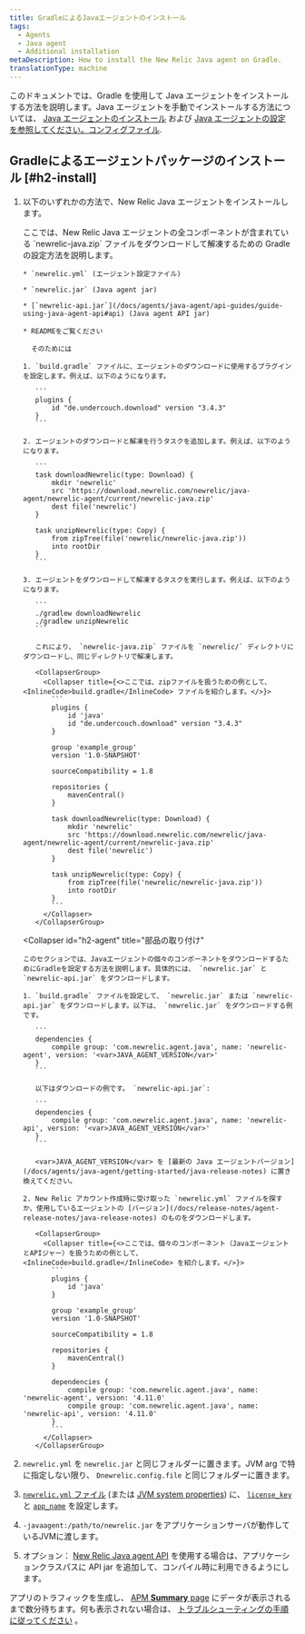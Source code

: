 ```yaml
---
title: GradleによるJavaエージェントのインストール
tags:
  - Agents
  - Java agent
  - Additional installation
metaDescription: How to install the New Relic Java agent on Gradle.
translationType: machine
---
```


このドキュメントでは、Gradle を使用して Java エージェントをインストールする方法を説明します。Java エージェントを手動でインストールする方法については、 [Java エージェントのインストール](/docs/agents/java-agent/installation/install-java-agent) および [Java エージェントの設定 を参照してください。コンフィグファイル](/docs/agents/java-agent/configuration/java-agent-configuration-config-file).

## Gradleによるエージェントパッケージのインストール [#h2-install]

1. 以下のいずれかの方法で、New Relic Java エージェントをインストールします。

   <CollapserGroup>
     <Collapser
       id="h2-zip"
       title="完全なエージェントパッケージのインストール"
     >
       ここでは、New Relic Java エージェントの全コンポーネントが含まれている `newrelic-java.zip` ファイルをダウンロードして解凍するための Gradle の設定方法を説明します。

       * `newrelic.yml` (エージェント設定ファイル)

       * `newrelic.jar` (Java agent jar)

       * [`newrelic-api.jar`](/docs/agents/java-agent/api-guides/guide-using-java-agent-api#api) (Java agent API jar)

       * READMEをご覧ください

         そのためには

       1. `build.gradle` ファイルに、エージェントのダウンロードに使用するプラグインを設定します。例えば、以下のようになります。

          ```
          plugins {
              id "de.undercouch.download" version "3.4.3"
          }
          ```

       2. エージェントのダウンロードと解凍を行うタスクを追加します。例えば、以下のようになります。

          ```
          task downloadNewrelic(type: Download) {
              mkdir 'newrelic'
              src 'https://download.newrelic.com/newrelic/java-agent/newrelic-agent/current/newrelic-java.zip'
              dest file('newrelic')
          }

          task unzipNewrelic(type: Copy) {
              from zipTree(file('newrelic/newrelic-java.zip'))
              into rootDir
          }
          ```

       3. エージェントをダウンロードして解凍するタスクを実行します。例えば、以下のようになります。

          ```
          ./gradlew downloadNewrelic
          ./gradlew unzipNewrelic
          ```

          これにより、 `newrelic-java.zip` ファイルを `newrelic/` ディレクトリにダウンロードし、同じディレクトリで解凍します。

          <CollapserGroup>
            <Collapser title={<>ここでは、zipファイルを扱うための例として、 <InlineCode>build.gradle</InlineCode> ファイルを紹介します。</>}>
              ```
              plugins {
                  id 'java'
                  id "de.undercouch.download" version "3.4.3"
              }

              group 'example_group'
              version '1.0-SNAPSHOT'

              sourceCompatibility = 1.8

              repositories {
                  mavenCentral()
              }

              task downloadNewrelic(type: Download) {
                  mkdir 'newrelic'
                  src 'https://download.newrelic.com/newrelic/java-agent/newrelic-agent/current/newrelic-java.zip'
                  dest file('newrelic')
              }

              task unzipNewrelic(type: Copy) {
                  from zipTree(file('newrelic/newrelic-java.zip'))
                  into rootDir
              }
              ```
            </Collapser>
          </CollapserGroup>
     </Collapser>

     <Collapser
       id="h2-agent"
       title="部品の取り付け"
     >
       このセクションでは、Javaエージェントの個々のコンポーネントをダウンロードするためにGradleを設定する方法を説明します。具体的には、 `newrelic.jar` と `newrelic-api.jar` をダウンロードします。

       1. `build.gradle` ファイルを設定して、 `newrelic.jar` または `newrelic-api.jar` をダウンロードします。以下は、 `newrelic.jar` をダウンロードする例です。

          ```
          dependencies {
              compile group: 'com.newrelic.agent.java', name: 'newrelic-agent', version: '<var>JAVA_AGENT_VERSION</var>'
          }
          ```

          以下はダウンロードの例です。 `newrelic-api.jar`:

          ```
          dependencies {
              compile group: 'com.newrelic.agent.java', name: 'newrelic-api', version: '<var>JAVA_AGENT_VERSION</var>'
          }
          ```

          <var>JAVA_AGENT_VERSION</var> を [最新の Java エージェントバージョン](/docs/agents/java-agent/getting-started/java-release-notes) に置き換えてください。

       2. New Relic アカウント作成時に受け取った `newrelic.yml` ファイルを探すか、使用しているエージェントの [バージョン](/docs/release-notes/agent-release-notes/java-release-notes) のものをダウンロードします。

          <CollapserGroup>
            <Collapser title={<>ここでは、個々のコンポーネント（JavaエージェントとAPIジャー）を扱うための例として、 <InlineCode>build.gradle</InlineCode> を紹介します。</>}>
              ```
              plugins {
                  id 'java'
              }

              group 'example_group'
              version '1.0-SNAPSHOT'

              sourceCompatibility = 1.8

              repositories {
                  mavenCentral()
              }

              dependencies {
                  compile group: 'com.newrelic.agent.java', name: 'newrelic-agent', version: '4.11.0'
                  compile group: 'com.newrelic.agent.java', name: 'newrelic-api', version: '4.11.0'
              }
              ```
            </Collapser>
          </CollapserGroup>
     </Collapser>
   </CollapserGroup>

2. `newrelic.yml` を `newrelic.jar` と同じフォルダーに置きます。JVM arg で特に指定しない限り、 `Dnewrelic.config.file` と同じフォルダーに置きます。

3. [`newrelic.yml` ファイル](/docs/agents/java-agent/configuration/java-agent-configuration-config-file) (または [JVM system properties](/docs/agents/java-agent/configuration/java-agent-configuration-config-file#General)) に、 [`license_key`](/docs/accounts-partnerships/install-new-relic/account-setup/license-key) と [`app_name`](/docs/agents/java-agent/configuration/java-agent-configuration-config-file#cfg-app_name) を設定します。

4. `-javaagent:/path/to/newrelic.jar` をアプリケーションサーバが動作しているJVMに渡します。

5. オプション： [New Relic Java agent API](/docs/agents/java-agent/custom-instrumentation/java-agent-api) を使用する場合は、アプリケーションクラスパスに API jar を追加して、コンパイル時に利用できるようにします。

アプリのトラフィックを生成し、 [APM **Summary** page](/docs/applications-menu/applications-overview) にデータが表示されるまで数分待ちます。何も表示されない場合は、 [トラブルシューティングの手順に従ってください](/docs/agents/java-agent/troubleshooting/no-data-appears-java) 。
